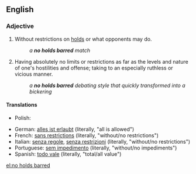 {{also|no-holds-barred}}
==English==

===Adjective===
{{en-adj|-|head=[[no]] [[holds]] [[barred]]}}

# {{lb|en|wrestling}} Without restrictions on [[hold]]s or what opponents may do.
#: ''a '''no holds barred''' match''
# {{lb|en|idiomatic}} Having absolutely no limits or restrictions as far as the levels and nature of one's hostilities and offense; taking to an especially ruthless or vicious manner.
#: ''a '''no holds barred''' debating style that quickly transformed into a bickering''

====Translations====
{{trans-top|in wrestling: without restrictions on holds or what opponents may do}}
{{trans-mid}}
{{trans-bottom}}

{{trans-top|idiomatic: having absolutely no reserve or restrictions in lengths; in an especially ruthless or vicious manner}}
{{trans-mid}}
* Polish: {{t|pl|wszystkie chwyty dozwolone}}
{{trans-bottom}}

{{checktrans-top}}
* German: [[alles ist erlaubt]] (literally, "all is allowed")
* French: [[sans restrictions]] (literally, "without/no restrictions")
* Italian: [[senza regole]], [[senza restrizioni]] (literally, "without/no restrictions")
* Portuguese: [[sem impedimento]] (literally, "without/no impediments")
* Spanish: [[todo vale]] (literally, "total/all value") <!-- no: "everything is valid" -->
{{checktrans-bottom}}

[[el:no holds barred]]